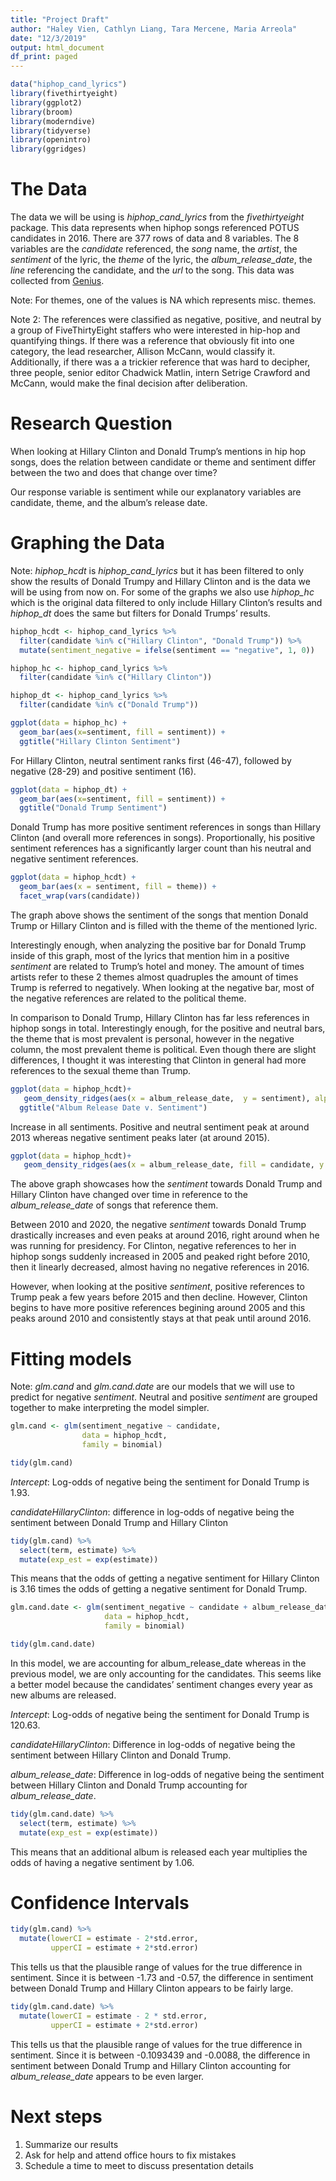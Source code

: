 ```yaml
---
title: "Project Draft"
author: "Haley Vien, Cathlyn Liang, Tara Mercene, Maria Arreola"
date: "12/3/2019"
output: html_document
df_print: paged
---
```


```r
data("hiphop_cand_lyrics")
library(fivethirtyeight)
library(ggplot2)
library(broom)
library(moderndive)
library(tidyverse)
library(openintro)
library(ggridges)
```

# The Data

The data we will be using is *hiphop_cand_lyrics* from the *fivethirtyeight* package. This data represents when hiphop songs referenced POTUS candidates in 2016. There are 377 rows of data and 8 variables. The 8 variables are the *candidate* referenced, the *song* name, the *artist*, the *sentiment* of the lyric, the *theme* of the lyric, the *album_release_date*, the *line* referencing the candidate, and the *url* to the song. This data was collected from [Genius](https://genius.com/).

Note: For themes, one of the values is NA which represents misc. themes.

Note 2: The references were classified as negative, positive, and neutral by a group of FiveThirtyEight staffers who were interested in hip-hop and quantifying things. If there was a reference that obviously fit into one category, the lead researcher, Allison McCann, would classify it. Additionally, if there was a a trickier reference that was hard to decipher, three people, senior editor Chadwick Matlin, intern Setrige Crawford and McCann, would make the final decision after deliberation.

# Research Question

When looking at Hillary Clinton and Donald Trump’s mentions in hip hop songs, does the relation between candidate or theme and sentiment differ between the two and does that change over time?

Our response variable is sentiment while our explanatory variables are candidate, theme, and the album's release date. 

# Graphing the Data

Note: *hiphop_hcdt* is *hiphop_cand_lyrics* but it has been filtered to only show the results of Donald Trumpy and Hillary Clinton and is the data we will be using from now on. For some of the graphs we also use *hiphop_hc* which is the original data filtered to only include Hillary Clinton's results and *hiphop_dt* does the same but filters for Donald Trumps' results. 

```r
hiphop_hcdt <- hiphop_cand_lyrics %>% 
  filter(candidate %in% c("Hillary Clinton", "Donald Trump")) %>% 
  mutate(sentiment_negative = ifelse(sentiment == "negative", 1, 0))
```

```r
hiphop_hc <- hiphop_cand_lyrics %>% 
  filter(candidate %in% c("Hillary Clinton"))
```

```r
hiphop_dt <- hiphop_cand_lyrics %>% 
  filter(candidate %in% c("Donald Trump"))
```

```r
ggplot(data = hiphop_hc) +
  geom_bar(aes(x=sentiment, fill = sentiment)) +
  ggtitle("Hillary Clinton Sentiment")
```

For Hillary Clinton, neutral sentiment ranks first (46-47), followed by negative (28-29) and positive sentiment (16). 

```r
ggplot(data = hiphop_dt) +
  geom_bar(aes(x=sentiment, fill = sentiment)) +
  ggtitle("Donald Trump Sentiment")
```

Donald Trump has more positive sentiment references in songs than Hillary Clinton (and overall more references in songs). Proportionally, his positive sentiment references has a significantly larger count than his neutral and negative sentiment references.

```r
ggplot(data = hiphop_hcdt) + 
  geom_bar(aes(x = sentiment, fill = theme)) +
  facet_wrap(vars(candidate))
```

The graph above shows the sentiment of the songs that mention Donald Trump or Hillary Clinton and is filled with the theme of the mentioned lyric. 

Interestingly enough, when analyzing the positive bar for Donald Trump inside of this graph, most of the lyrics that mention him in a positive *sentiment* are related to Trump's hotel and money. The amount of times artists refer to these 2 themes almost quadruples the amount of times Trump is referred to negatively. When looking at the negative bar, most of the negative references are related to the political theme. 

In comparison to Donald Trump, Hillary Clinton has far less references in hiphop songs in total. Interestingly enough, for the positive and neutral bars, the theme that is most prevalent is personal, however in the negative column, the most prevalent theme is political. Even though there are slight differences, I thought it was interesting that Clinton in general had more references to the sexual theme than Trump. 

```r
ggplot(data = hiphop_hcdt)+
   geom_density_ridges(aes(x = album_release_date,  y = sentiment), alpha = .5) +
  ggtitle("Album Release Date v. Sentiment")
```

Increase in all sentiments. Positive and neutral sentiment peak at around 2013 whereas negative sentiment peaks later (at around 2015). 

```r
ggplot(data = hiphop_hcdt)+
   geom_density_ridges(aes(x = album_release_date, fill = candidate, y = sentiment), alpha = .5)
```


The above graph showcases how the *sentiment* towards Donald Trump and Hillary Clinton have changed over time in reference to the *album_release_date* of songs that reference them.

Between 2010 and 2020, the negative *sentiment* towards Donald Trump drastically increases and even peaks at around 2016, right around when he was running for presidency. For Clinton, negative references to her in hiphop songs suddenly increased in 2005 and peaked right before 2010, then it linearly decreased, almost having no negative references in 2016. 

However, when looking at the positive *sentiment*, positive references to Trump peak a few years before 2015 and then decline. However, Clinton begins to have more positive references begining around 2005 and this peaks around 2010 and consistently stays at that peak until around 2016.  

# Fitting models 

Note: *glm.cand* and *glm.cand.date* are our models that we will use to predict for negative *sentiment*. Neutral and positive *sentiment* are grouped together to make interpreting the model simpler. 


```r
glm.cand <- glm(sentiment_negative ~ candidate, 
                data = hiphop_hcdt, 
                family = binomial)

tidy(glm.cand)
```

*Intercept*: Log-odds of negative being the sentiment for Donald Trump is 1.93.

*candidateHillaryClinton*: difference in log-odds of negative being the sentiment between Donald Trump and Hillary Clinton 

```r
tidy(glm.cand) %>% 
  select(term, estimate) %>% 
  mutate(exp_est = exp(estimate))
```

This means that the odds of getting a negative sentiment for Hillary Clinton is 3.16 times the odds of getting a negative sentiment for Donald Trump. 



```r
glm.cand.date <- glm(sentiment_negative ~ candidate + album_release_date, 
                     data = hiphop_hcdt, 
                     family = binomial)

tidy(glm.cand.date)
```

In this model, we are accounting for album_release_date whereas in the previous model, we are only accounting for the candidates. This seems like a better model because the candidates' sentiment changes every year as new albums are released. 


*Intercept*: Log-odds of negative being the sentiment for Donald Trump is 120.63.

*candidateHillaryClinton*: Difference in log-odds of negative being the sentiment between Hillary Clinton and Donald Trump. 

*album_release_date*: Difference in log-odds of negative being the sentiment between Hillary Clinton and Donald Trump accounting for *album_release_date*.

```r
tidy(glm.cand.date) %>% 
  select(term, estimate) %>% 
  mutate(exp_est = exp(estimate))
```

This means that an additional album is released each year multiplies the odds of having a negative sentiment by 1.06.




# Confidence Intervals

```r
tidy(glm.cand) %>% 
  mutate(lowerCI = estimate - 2*std.error,
         upperCI = estimate + 2*std.error)

```

This tells us that the plausible range of values for the true difference in sentiment. Since it is between -1.73 and -0.57, the difference in sentiment between Donald Trump and Hillary Clinton appears to be fairly large. 

```r
tidy(glm.cand.date) %>% 
  mutate(lowerCI = estimate - 2 * std.error,
         upperCI = estimate + 2*std.error)
```

This tells us that the plausible range of values for the true difference in sentiment. Since it is between -0.1093439 and -0.0088, the difference in sentiment between Donald Trump and Hillary Clinton accounting for *album_release_date* appears to be even larger. 

# Next steps
(@) Summarize our results
(@) Ask for help and attend office hours to fix mistakes
(@) Schedule a time to meet to discuss presentation details
